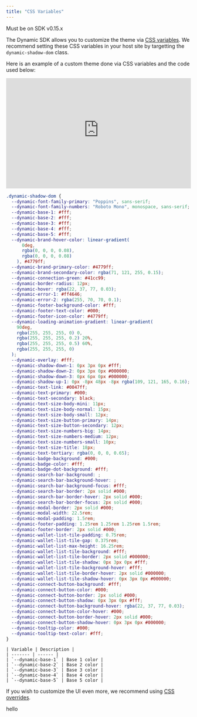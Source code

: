 ```yaml
---
title: "CSS Variables"
---
```


<Note>Must be on SDK v0.15.x</Note>

The Dynamic SDK allows you to customize the theme via [CSS variables](https://developer.mozilla.org/en-US/docs/Web/CSS/Using_CSS_custom_properties). We recommend setting these CSS variables in your host site by targetting the `dynamic-shadow-dom` class.

Here is an example of a custom theme done via CSS variables and the code used below:

<iframe
  frameborder="0"
  width="100%"
  height="300px"
  src="https://readme-embeds.dynamic.xyz/css-variables"
></iframe>

```css
.dynamic-shadow-dom {
  --dynamic-font-family-primary: "Poppins", sans-serif;
  --dynamic-font-family-numbers: "Roboto Mono", monospace, sans-serif;
  --dynamic-base-1: #fff;
  --dynamic-base-2: #fff;
  --dynamic-base-3: #fff;
  --dynamic-base-4: #fff;
  --dynamic-base-5: #fff;
  --dynamic-brand-hover-color: linear-gradient(
      0deg,
      rgba(0, 0, 0, 0.08),
      rgba(0, 0, 0, 0.08)
    ), #4779ff;
  --dynamic-brand-primary-color: #4779ff;
  --dynamic-brand-secondary-color: rgba(71, 121, 255, 0.15);
  --dynamic-connection-green: #41cc99;
  --dynamic-border-radius: 12px;
  --dynamic-hover: rgba(22, 37, 77, 0.03);
  --dynamic-error-1: #ff4646;
  --dynamic-error-2: rgba(255, 70, 70, 0.1);
  --dynamic-footer-background-color: #fff;
  --dynamic-footer-text-color: #000;
  --dynamic-footer-icon-color: #4779ff;
  --dynamic-loading-animation-gradient: linear-gradient(
    90deg,
    rgba(255, 255, 255, 0) 0,
    rgba(255, 255, 255, 0.2) 20%,
    rgba(255, 255, 255, 0.5) 60%,
    rgba(255, 255, 255, 0)
  );
  --dynamic-overlay: #fff;
  --dynamic-shadow-down-1: 0px 3px 0px #fff;
  --dynamic-shadow-down-2: 0px 3px 0px #000000;
  --dynamic-shadow-down-3: 0px 6px 0px #000000;
  --dynamic-shadow-up-1: 0px -8px 48px -8px rgba(109, 121, 165, 0.16);
  --dynamic-text-link: #0047ff;
  --dynamic-text-primary: #000;
  --dynamic-text-secondary: black;
  --dynamic-text-size-body-mini: 11px;
  --dynamic-text-size-body-normal: 15px;
  --dynamic-text-size-body-small: 12px;
  --dynamic-text-size-button-primary: 14px;
  --dynamic-text-size-button-secondary: 12px;
  --dynamic-text-size-numbers-big: 14px;
  --dynamic-text-size-numbers-medium: 12px;
  --dynamic-text-size-numbers-small: 10px;
  --dynamic-text-size-title: 18px;
  --dynamic-text-tertiary: rgba(0, 0, 0, 0.65);
  --dynamic-badge-background: #000;
  --dynamic-badge-color: #fff;
  --dynamic-badge-dot-background: #fff;
  --dynamic-search-bar-background: ;
  --dynamic-search-bar-background-hover: ;
  --dynamic-search-bar-background-focus: #fff;
  --dynamic-search-bar-border: 2px solid #000;
  --dynamic-search-bar-border-hover: 2px solid #000;
  --dynamic-search-bar-border-focus: 2px solid #000;
  --dynamic-modal-border: 2px solid #000;
  --dynamic-modal-width: 22.5rem;
  --dynamic-modal-padding: 1.5rem;
  --dynamic-footer-padding: 1.25rem 1.25rem 1.25rem 1.5rem;
  --dynamic-footer-border: 2px solid #000;
  --dynamic-wallet-list-tile-padding: 0.75rem;
  --dynamic-wallet-list-tile-gap: 0.375rem;
  --dynamic-wallet-list-max-height: 16.25rem;
  --dynamic-wallet-list-tile-background: #fff;
  --dynamic-wallet-list-tile-border: 2px solid #000000;
  --dynamic-wallet-list-tile-shadow: 0px 3px 0px #fff;
  --dynamic-wallet-list-tile-background-hover: #fff;
  --dynamic-wallet-list-tile-border-hover: 2px solid #000000;
  --dynamic-wallet-list-tile-shadow-hover: 0px 3px 0px #000000;
  --dynamic-connect-button-background: #fff;
  --dynamic-connect-button-color: #000;
  --dynamic-connect-button-border: 2px solid #000;
  --dynamic-connect-button-shadow: 0px 3px 0px #fff;
  --dynamic-connect-button-background-hover: rgba(22, 37, 77, 0.03);
  --dynamic-connect-button-color-hover: #000;
  --dynamic-connect-button-border-hover: 2px solid #000;
  --dynamic-connect-button-shadow-hover: 0px 3px 0px #000000;
  --dynamic-tooltip-color: #000;
  --dynamic-tooltip-text-color: #fff;
}
```

<AccordionGroup>
  <Accordion title="Theme variables">

    | Variable | Description |
    | ------- | ------ |
    | `--dynamic-base-1` | Base 1 color |
    | `--dynamic-base-2` | Base 2 color |
    | `--dynamic-base-3` | Base 3 color |
    | `--dynamic-base-4` | Base 4 color |
    | `--dynamic-base-5` | Base 5 color |

  </Accordion>

</AccordionGroup>

If you wish to customize the UI even more, we recommend using [CSS overrides](/design-customizations/custom-css).

hello
